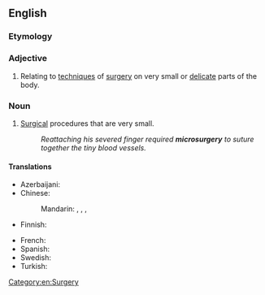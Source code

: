 ==English==
{{wikipedia}}

===Etymology===
{{prefix|en|micro|surgery}}

===Adjective===
{{en-adj|-}}

# Relating to [[technique]]s of [[surgery]] on very small or [[delicate]] parts of the body.

===Noun===
{{en-noun}}

# [[surgery|Surgical]] procedures that are very small.
#: ''Reattaching his severed finger required '''microsurgery''' to suture together the tiny blood vessels.''

====Translations====
{{trans-top|surgical procedures that are very small}}
* Azerbaijani: {{t+|az|mikrocərrahiyyə}}
* Chinese:
*: Mandarin: {{q|chiefly as a branch of medicine}} {{t|cmn|顯微外科}}, {{t|cmn|显微外科|tr=xiǎnwēi wàikē}}, {{q|chiefly as a procedure}} {{t|cmn|顯微手術}}, {{t|cmn|显微手术|tr=xiǎnwēi shǒushù}}
* Finnish: {{t|fi|mikrokirurgia}}
{{trans-mid}}
* French: {{t+|fr|microchirurgie|f}}
* Spanish: {{t|es|microcirugía|f}}
* Swedish: {{t|sv|mikrokirurgi|c}}
* Turkish: {{t+|tr|mikrocerrahi}}
{{trans-bottom}}

[[Category:en:Surgery]]
